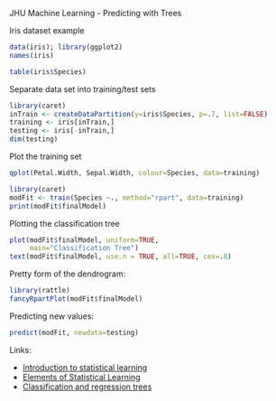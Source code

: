 JHU Machine Learning - Predicting with Trees

Iris dataset example

```r
data(iris); library(ggplot2)
names(iris)
```
```r
table(iris$Species)
```

Separate data set into training/test sets

```r
library(caret)
inTrain <- createDataPartition(y=iris$Species, p=.7, list=FALSE)
training <- iris[inTrain,]
testing <- iris[-inTrain,]
dim(testing)
```

Plot the training set
```r
qplot(Petal.Width, Sepal.Width, colour=Species, data=training)
```

```r
library(caret)
modFit <- train(Species ~., method="rpart", data=training)
print(modFit$finalModel)
```
Plotting the classification tree
```r
plot(modFit$finalModel, uniform=TRUE,
     main="Classification Tree")
text(modFit$finalModel, use.n = TRUE, all=TRUE, cex=.8)
```

Pretty form of the dendrogram:
```r
library(rattle)
fancyRpartPlot(modFit$finalModel)
```

Predicting new values:

```r
predict(modFit, newdata=testing)
```

Links:

* [Introduction to statistical learning](http://www-bcf.usc.edu/~gareth/ISL/)
* [Elements of Statistical Learning](http://www-stat.stanford.edu/~tibs/ElemStatLearn/)
* [Classification and regression trees](http://www.amazon.com/Classification-Regression-Trees-Leo-Breiman/dp/0412048418)

